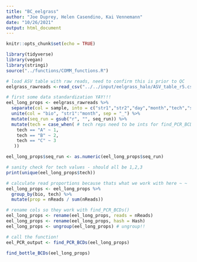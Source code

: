 ```yaml
---
title: "BC_eelgrass"
author: "Joe Duprey, Helen Casendino, Kai Vennemann"
date: "10/26/2021"
output: html_document
---
```


```r
knitr::opts_chunk$set(echo = TRUE)
```


```r
library(tidyverse)
library(vegan)
library(stringi)
source("../functions/COMM_functions.R")
```

```r
# load ASV table with raw reads, need to confirm this is prior to QC
eelgrass_rawreads <-read_csv("../../input/eelgrass_halo/ASV_table_r5.csv")
```
```r
# first some data standardization YAY!!! 
eel_long_props <- eelgrass_rawreads %>%
  separate(col = sample, into = c("str1","str2","day","month","tech","seq_run"), sep = "_") %>% #divide up the sample names, regex method of doing this? 
  unite(col = "bio", "str1":"month", sep = "_") %>%
  mutate(seq_run = gsub("r", "", seq_run)) %>%
  mutate(tech = case_when( # tech reps need to be ints for find_PCR_BCDs()
    tech == "A" ~ 1,
    tech == "B" ~ 2,
    tech == "C" ~ 3
   ))

eel_long_props$seq_run <- as.numeric(eel_long_props$seq_run)

# sanity check for tech values - should all be 1,2,3
print(unique(eel_long_props$tech))

# calculate read proportions because thats what we work with here ~ ~ 
eel_long_props <- eel_long_props %>%
  group_by(bio, tech) %>%
  mutate(prop = nReads / sum(nReads))

# rename cols so they work with find_PCR_BCDs()
eel_long_props <- rename(eel_long_props, reads = nReads)
eel_long_props <- rename(eel_long_props, hash = Hash)
eel_long_props <- ungroup(eel_long_props) # ungroup!!

```

```r
# call the function!  
eel_PCR_output <- find_PCR_BCDs(eel_long_props)
```
```r
find_bottle_BCDs(eel_long_props)
```


